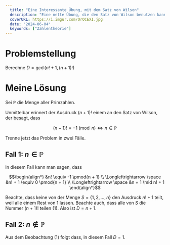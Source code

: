 ```yaml
---
  title: "Eine Interessante Übung, mit dem Satz von Wilson"
  description: "Eine nette Übung, die den Satz von Wilson benutzen kann."
  coverURL: https://i.imgur.com/OrOCEXI.jpg
  date: "2024-06-04"
  keywords: ["Zahlentheorie"]
---
```



# Problemstellung

Berechne $D = \gcd(n! + 1, (n + 1)!)$

# Meine Lösung

Sei $\mathbb{P}$ die Menge aller Primzahlen.

Unmittelbar erinnert der Ausdruck $(n + 1)!$ einem an den Satz von Wilson, der besagt, dass

```math
(n - 1)! \equiv -1 \pmod{n} \Longleftrightarrow n \in \mathbb{P}
```

Trenne jetzt das Problem in zwei Fälle.

## Fall 1: $n \in \mathbb{P}$

In diesem Fall kann man sagen, dass

```math
\begin{align*}
&n! \equiv -1 \pmod{n + 1} \\
\Longleftrightarrow \space &n! + 1 \equiv 0 \pmod{n + 1} \\
\Longleftrightarrow \space &n + 1 \mid n! + 1
\end{align*}
```

Beachte, dass keine von der Menge $S = \{1, 2, \ldots, n\}$ den Ausdruck $n! + 1$ teilt, weil alle einem Rest von 1 lassen. Beachte auch, dass alle von $S$ die Nummer $(n + 1)!$ teilen $(1)$. Also ist $D = n + 1$.

## Fall 2: $n \notin \mathbb{P}$

Aus dem Beobachtung $(1)$ folgt dass, in diesem Fall $D = 1$.
